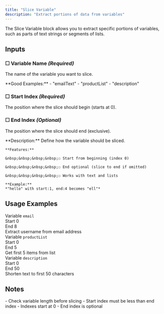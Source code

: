 ```yaml
---
title: "Slice Variable"
description: "Extract portions of data from variables"
---
```


The Slice Variable block allows you to extract specific portions of variables, such as parts of text strings or segments of lists.

## Inputs

### ☐ Variable Name *(Required)*
The name of the variable you want to slice.

<Note type="success">
  **Good Examples:**
  - "emailText"
  - "productList"
  - "description"
</Note>

### ☐ Start Index *(Required)*
The position where the slice should begin (starts at 0).

### ☐ End Index *(Optional)*
The position where the slice should end (exclusive).

<CardGroup cols={1}>
  <Card title="Slicing Rules">
    **Description:**
    Define how the variable should be sliced.
    
    **Features:**
    
    &nbsp;&nbsp;&nbsp;&nbsp;☐ Start from beginning (index 0)
    
    &nbsp;&nbsp;&nbsp;&nbsp;☐ End optional (slice to end if omitted)
    
    &nbsp;&nbsp;&nbsp;&nbsp;☐ Works with text and lists
    
    **Example:**
    *"hello" with start:1, end:4 becomes "ell"*
  </Card>
</CardGroup>

## Usage Examples

<CardGroup cols={2}>
  <Card title="1. Email Username" icon="envelope">
    <div className="flex flex-col space-y-2">
      <div className="flex items-center gap-2 text-sm">
        <span className="px-2 py-1 bg-purple-100 rounded-md">Variable</span>
        <code className="text-green-600">email</code>
      </div>
      <div className="flex items-center gap-2 text-sm">
        <span className="px-2 py-1 bg-purple-100 rounded-md">Start</span>
        <span className="font-mono bg-slate-100 px-2 py-1 rounded">0</span>
      </div>
      <div className="flex items-center gap-2 text-sm">
        <span className="px-2 py-1 bg-purple-100 rounded-md">End</span>
        <span className="font-mono bg-slate-100 px-2 py-1 rounded">8</span>
      </div>
    </div>
    <Note className="mt-2">Extract username from email address</Note>
  </Card>

  <Card title="2. List Selection" icon="list">
    <div className="flex flex-col space-y-2">
      <div className="flex items-center gap-2 text-sm">
        <span className="px-2 py-1 bg-purple-100 rounded-md">Variable</span>
        <code className="text-green-600">productList</code>
      </div>
      <div className="flex items-center gap-2 text-sm">
        <span className="px-2 py-1 bg-purple-100 rounded-md">Start</span>
        <span className="font-mono bg-slate-100 px-2 py-1 rounded">0</span>
      </div>
      <div className="flex items-center gap-2 text-sm">
        <span className="px-2 py-1 bg-purple-100 rounded-md">End</span>
        <span className="font-mono bg-slate-100 px-2 py-1 rounded">5</span>
      </div>
    </div>
    <Note className="mt-2">Get first 5 items from list</Note>
  </Card>

  <Card title="3. Text Trimming" icon="scissors">
    <div className="flex flex-col space-y-2">
      <div className="flex items-center gap-2 text-sm">
        <span className="px-2 py-1 bg-purple-100 rounded-md">Variable</span>
        <code className="text-green-600">description</code>
      </div>
      <div className="flex items-center gap-2 text-sm">
        <span className="px-2 py-1 bg-purple-100 rounded-md">Start</span>
        <span className="font-mono bg-slate-100 px-2 py-1 rounded">0</span>
      </div>
      <div className="flex items-center gap-2 text-sm">
        <span className="px-2 py-1 bg-purple-100 rounded-md">End</span>
        <span className="font-mono bg-slate-100 px-2 py-1 rounded">50</span>
      </div>
    </div>
    <Note className="mt-2">Shorten text to first 50 characters</Note>
  </Card>
</CardGroup>

## Notes
<Warning>
  - Check variable length before slicing
  - Start index must be less than end index
  - Indexes start at 0
  - End index is optional
</Warning> 